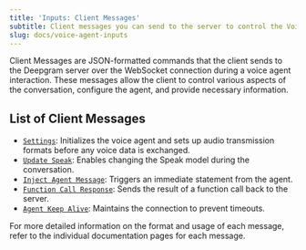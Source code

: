 ```yaml
---
title: 'Inputs: Client Messages'
subtitle: Client messages you can send to the server to control the Voice Agent.
slug: docs/voice-agent-inputs
---
```


Client Messages are JSON-formatted commands that the client sends to the Deepgram server over the WebSocket connection during a voice agent interaction. These messages allow the client to control various aspects of the conversation, configure the agent, and provide necessary information.

## List of Client Messages

* [`Settings`](/docs/voice-agent-settings): Initializes the voice agent and sets up audio transmission formats before any voice data is exchanged.
* [`Update Speak`](/docs/voice-agent-update-speak): Enables changing the Speak model during the conversation.
* [`Inject Agent Message`](/docs/voice-agent-inject-agent-message): Triggers an immediate statement from the agent.
* [`Function Call Response`](/docs/voice-agent-function-call-response): Sends the result of a function call back to the server.
* [`Agent Keep Alive`](/docs/agent-keep-alive): Maintains the connection to prevent timeouts.

For more detailed information on the format and usage of each message, refer to the individual documentation pages for each message.
